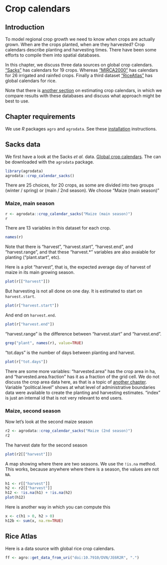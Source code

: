 # Crop calendars

## Introduction 

To model regional crop growth we need to know *when* crops are actually grown. When are the crops planted, when are they harvested? Crop calendars describe planting and harvesting times. There have been some efforts to compile them into spatial databases. 

In this chapter, we discuss three data sources on global crop calendars. ["Sacks"](https://nelson.wisc.edu/sage/data-and-models/crop-calendar-dataset/index.php) has calendars for 19 crops. Whereas ["MIRCA2000"](https://www.uni-frankfurt.de/45218023/MIRCA?legacy_request=1) has calendars for 26 irrigated and rainfed crops. Finally a third dataset ["RiceAtlas"](https://www.nature.com/articles/sdata201774) has global calendars for rice.

Note that there is [another section](/blocks/when/index.html) on estimating crop calendars, in which we compare results with these databases and discuss what approach might be best to use.


## Chapter requirements

We use *R* packages `agro` and `agrodata`. See these [installation](/installation.html) instructions.


## Sacks data

We first have a look at the Sacks *et al.* data. [Global crop calendars](https://nelson.wisc.edu/sage/data-and-models/crop-calendar-dataset/index.php). The can be downloaded with the 	`agrodata` package. 

```r
library(agrodata)
agrodata::crop_calendar_sacks()
```

There are 25 choices, for 20 crops, as some are divided into two groups (winter / spring) or (main / 2nd season). We choose "Maize (main season)"


### Maize, main season

```r
r <- agrodata::crop_calendar_sacks("Maize (main season)")
r
```

There are 13 variables in this dataset for each crop.

```r
names(r)
```

Note that there is "harvest", "harvest.start", "harvest.end", and "harvest.range", and that these "harvest.*" variables are also avaiable for planting ("plant.start", etc).

Here is a plot "harvest", that is, the expected average day of harvest of maize in its main growing season. 

```r
plot(r[["harvest"]])
```

But harvesting is not all done on one day. It is estimated to start on `harvest.start`.

```r
plot(r["harvest.start"])
```

And end on `harvest.end`.

```r
plot(r["harvest.end"])
```

"harvest.range" is the difference between "harvest.start" and "harvest.end". 

```r
grep("plant", names(r), value=TRUE)
```

"tot.days" is the number of days between planting and harvest. 

```r
plot(r["tot.days"])
```

There are some more variables: "harvested.area" has the crop area in ha, and "harvested.area.fraction" has it as a fraction of the grid cell. We do not discuss the crop area data here, as that is a topic of [another chapter](crops.html). Variable "political.level" shows at what level of administrative boundaries data were available to create the planting and harvesting estimates. "index" is just an internal id that is not very relevant to end users. 

### Maize, second season

Now let's look at the second maize season

```r
r2 <- agrodata::crop_calendar_sacks("Maize (2nd season)")
r2
```

The harvest date for the second season

```r
plot(r2[["harvest"]])
```

A map showing where there are two seasons. We use the `!is.na` method. This works, because anywhere where there is a season, the values are not `NA`. 

```r
h1 <- r[["harvest"]]
h2 <- r2[["harvest"]]
h12 <- !is.na(h1) + !is.na(h2) 
plot(h12)
```

Here is another way in which you can compute this

```r
x <- c(h1 > 0, h2 > 0)
h12b <- sum(x, na.rm=TRUE)
```


## Rice Atlas 

Here is a data source with global rice crop calendars.

```r
ff <- agro::get_data_from_uri("doi:10.7910/DVN/JE6R2R", ".")
```

